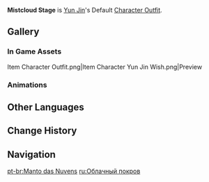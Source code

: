 {{Outfit Infobox
|id           =
|image        = <gallery>
Character Yun Jin Full Wish.png|Wish
Character Yun Jin Game.png|In Game
</gallery>
|character    = Yun Jin
|type         = Default
|description  = Yun Jin's outfit. It was made by skilled tailors from the Feiyun Commerce Guild. Yun Jin fell in love with it at first sight, and it is now her favorite set of casual wear.
|obtain       = Unlocked upon obtaining character
}}
'''Mistcloud Stage''' is [[Yun Jin]]'s Default [[Character Outfit]].

==Gallery==
===In Game Assets===
<gallery hideaddbutton="true" captionalign="center">
Item Character Outfit.png|Item
Character Yun Jin Wish.png|Preview
</gallery>

===Animations===
{{Preview
|size=180px
|file1=Idle Yun Jin 1
|file2=Idle Yun Jin 2
|file3=Talent Menu Yun Jin
|file4=Weapon Menu Yun Jin
}}

==Other Languages==
{{Other Languages
|en      = Mistcloud Stage
|zhs     = 氍毹烟云
|zhs_rm  = Qú shū yānyún
|zht     = 氍毹煙雲
|zht_rm  = Qú shū yānyún
|zh_tl   = Misty Cloud Stage
|ja      = 氍毹煙雲
|ja_rm   = Kusuen'un{{Assumed}}
|ja_tl   = Misty Cloud Stage{{Sino|ja}}
|ko      = 무대의 연기구름
|ko_rm   = Mudae-ui Yeongigureum
|ko_tl   = Mistcloud of Stage
|es      = Manto de las nubes
|es_tl   = Mantle of the Clouds
|fr      = Scène de brume
|fr_tl   = Mist Stage
|ru      = Облачный покров
|ru_tl   = Cloud Cover
|th      = เมฆไหมด้ายหมอก
|th_rm   = Mek mai dai mok
|th_tl   = Misty Cloud and Silk Threads
|vi      = Khói Thoảng Mây Trôi
|vi_tl   = Fleeting Smoke and Flowing Cloud
|de      = Wolkenmantel
|de_tl   = Cloud Cloak
|id      = Mistcloud Stage
|pt      = Manto das Nuvens
|pt_tl   = Cloak of the Clouds
}}

==Change History==
{{Change History|2.4}}

==Navigation==
{{Dressing Room Navbox|type=outfit}}

[[pt-br:Manto das Nuvens]]
[[ru:Облачный покров]]